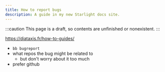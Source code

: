 ```yaml
---
title: How to report bugs
description: A guide in my new Starlight docs site.
---
```


:::caution
This page is a draft, so contents are unfinished or nonexistent.
:::

https://diataxis.fr/how-to-guides/

- `bb bugreport`
- what repos the bug might be related to
  - but don't worry about it too much
- prefer github
